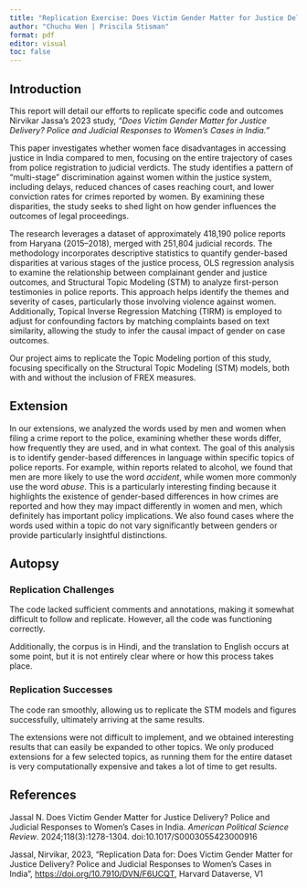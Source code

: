 ```yaml
---
title: "Replication Exercise: Does Victim Gender Matter for Justice Delivery? Police and Judicial Responses to Women's Cases in India"
author: "Chuchu Wen | Priscila Stisman"
format: pdf
editor: visual
toc: false
---
```


## Introduction

This report will detail our efforts to replicate specific code and outcomes Nirvikar Jassa's 2023 study, *"Does Victim Gender Matter for Justice Delivery? Police and Judicial Responses to Women's Cases in India."*

This paper investigates whether women face disadvantages in accessing justice in India compared to men, focusing on the entire trajectory of cases from police registration to judicial verdicts. The study identifies a pattern of "multi-stage" discrimination against women within the justice system, including delays, reduced chances of cases reaching court, and lower conviction rates for crimes reported by women. By examining these disparities, the study seeks to shed light on how gender influences the outcomes of legal proceedings.

The research leverages a dataset of approximately 418,190 police reports from Haryana (2015–2018), merged with 251,804 judicial records. The methodology incorporates descriptive statistics to quantify gender-based disparities at various stages of the justice process, OLS regression analysis to examine the relationship between complainant gender and justice outcomes, and Structural Topic Modeling (STM) to analyze first-person testimonies in police reports. This approach helps identify the themes and severity of cases, particularly those involving violence against women. Additionally, Topical Inverse Regression Matching (TIRM) is employed to adjust for confounding factors by matching complaints based on text similarity, allowing the study to infer the causal impact of gender on case outcomes.

Our project aims to replicate the Topic Modeling portion of this study, focusing specifically on the Structural Topic Modeling (STM) models, both with and without the inclusion of FREX measures. 


## Extension

In our extensions, we analyzed the words used by men and women when filing a crime report to the police, examining whether these words differ, how frequently they are used, and in what context. The goal of this analysis is to identify gender-based differences in language within specific topics of police reports. For example, within reports related to alcohol, we found that men are more likely to use the word *accident*, while women more commonly use the word *abuse*. This is a particularly interesting finding because it highlights the existence of gender-based differences in how crimes are reported and how they may impact differently in women and men, which definitely has important policy implications. We also found cases where the words used within a topic do not vary significantly between genders or provide particularly insightful distinctions.


## Autopsy

### Replication Challenges

The code lacked sufficient comments and annotations, making it somewhat difficult to follow and replicate. However, all the code was functioning correctly.  

Additionally, the corpus is in Hindi, and the translation to English occurs at some point, but it is not entirely clear where or how this process takes place.

### Replication Successes

The code ran smoothly, allowing us to replicate the STM models and figures successfully, ultimately arriving at the same results.

The extensions were not difficult to implement, and we obtained interesting results that can easily be expanded to other topics. We only produced extensions for a few selected topics, as running them for the entire dataset is very computationally expensive and takes a lot of time to get results.

## References

Jassal N. Does Victim Gender Matter for Justice Delivery? Police and Judicial Responses to Women’s Cases in India. *American Political Science Review*. 2024;118(3):1278-1304. doi:10.1017/S0003055423000916

Jassal, Nirvikar, 2023, "Replication Data for: Does Victim Gender Matter for Justice Delivery? Police and Judicial Responses to Women's Cases in India", <https://doi.org/10.7910/DVN/F6UCQT>, Harvard Dataverse, V1
